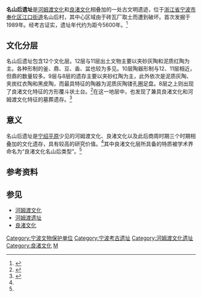 {{coord|29|41|35.03|N|121|27|25.86|E|display=title}}
{{DEFAULTSORT:M名}}
{{文物保护单位
| 级别 = 省级
| 省区市 = 浙江省
| 图片 =名山后遗址出土多角沿陶釜, 宁波博物馆.jpg 
| 名称 = 名山后遗址
| 编号 = 6-6
| 分类 = 古遗址
| 时代 = [[新石器时代|新石器时代]]
| 所在 = [[宁波市|宁波市]][[奉化区|奉化区]][[江口街道_(宁波市)|江口街道]]
| 登录 = 2011年1月7日
|说明=名山后遗址出土多角沿陶釜}}
'''名山后遗址'''是[[河姆渡文化|河姆渡文化]]和[[良渚文化|良渚文化]]相叠加的一处古文明遗迹，位于[[浙江省|浙江省]][[宁波市|宁波市]][[奉化区|奉化区]][[江口街道_(宁波市)|江口街道]]名山后村，其中心区域由于砖瓦厂取土而遭到破坏。首次发掘于1989年。经考古证实，遗址年代约为距今5600年。<ref name="fhnews">{{cite web|url=http://www1.fhnews.com.cn/gb/node2/node472/node1564/node1572/userobject1ai69235.html|title=名山后遗址|publisher=奉化新闻网|date=2006-08-22|accessdate=2011-04-01}}{{dead link|date=2017年12月 |bot=InternetArchiveBot |fix-attempted=yes }}</ref>

== 文化分层 ==
名山后遗址包含12个文化层。12层与11层出土文物主要以夹砂灰陶和泥质红陶为主。各种形制的釜、鼎、豆、盉、盆也较为多见。10层陶器形制与12、11层相近，但鼎的数量较多。9层与8层的遗存主要以夹砂红陶为主，此外依次是泥质灰陶、夹炭红衣陶和黑皮陶，而最具特征的陶器为泥质灰陶镂孔圈足盘。8层之上则出现了良渚文化特征的方形覆斗状土台。<ref name="r2">{{cite web|url=http://culture.zjol.com.cn/05culture/system/2006/08/14/007808274.shtml|title=河姆渡文化·名山后遗址|publisher=浙江在线|date=2006-08-14|accessdate=2011-04-03|archive-url=https://web.archive.org/web/20110614073646/http://culture.zjol.com.cn/05culture/system/2006/08/14/007808274.shtml|archive-date=2011-06-14|dead-url=yes}}</ref>在这一地层中，也发现了兼具良渚文化和河姆渡文化特征的墓葬遗存。<ref name="r3">{{cite web|url=http://culture.zjol.com.cn/05culture/system/2006/08/14/007808274.shtml|title=浙江第六批省级文保单位展示 - 名山后遗址|publisher=浙江省文物局|accessdate=2011-04-03|archive-url=https://web.archive.org/web/20110614073646/http://culture.zjol.com.cn/05culture/system/2006/08/14/007808274.shtml|archive-date=2011-06-14|dead-url=yes}}</ref>

== 意义 ==
名山后遗址是[[宁绍平原|宁绍平原]]少见的河姆渡文化、良渚文化以及此后商周时期三个时期相叠加的文化遗存，具有较高的研究价值。<ref name="r3" />其中良渚文化层所具备的特质被学术界命名为“良渚文化名山后类型”。<ref name="r2" />

== 参考资料 ==
{{reflist|2}}

== 参见 ==
* [[河姆渡文化|河姆渡文化]]
* [[河姆渡遗址|河姆渡遗址]]
* [[良渚文化|良渚文化]]

{{宁波市境内的浙江省文物保护单位}}
[[Category:宁波文物保护单位|Category:宁波文物保护单位]]
[[Category:宁波考古遗址|Category:宁波考古遗址]]
[[Category:河姆渡文化遗址|Category:河姆渡文化遗址]]
[[Category:良渚文化|Category:良渚文化]]
[[Category:奉化区建筑物|M]]